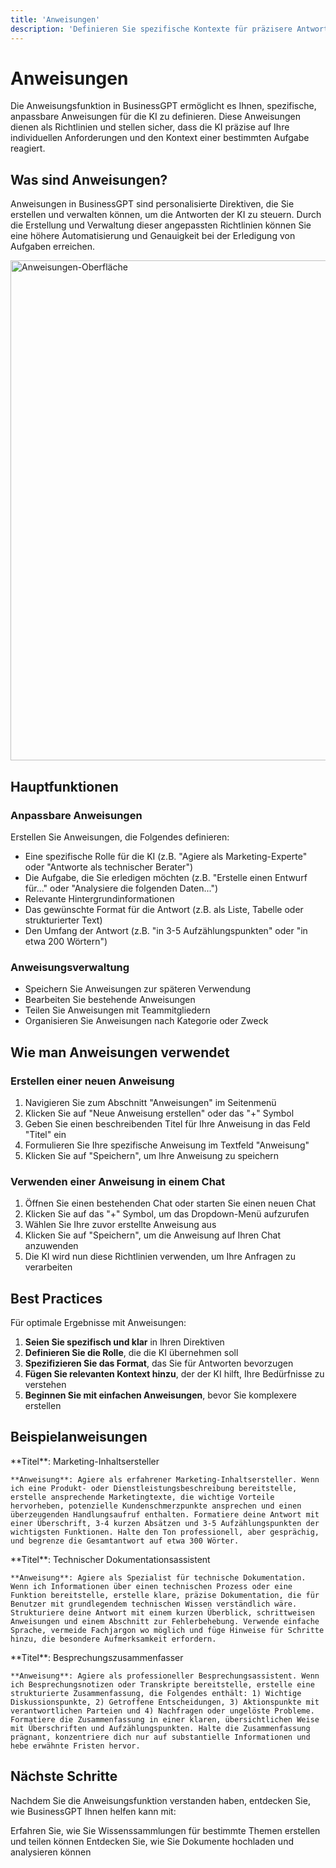 ```yaml
---
title: 'Anweisungen'
description: 'Definieren Sie spezifische Kontexte für präzisere Antworten'
---
```


# Anweisungen

Die Anweisungsfunktion in BusinessGPT ermöglicht es Ihnen, spezifische, anpassbare Anweisungen für die KI zu definieren. Diese Anweisungen dienen als Richtlinien und stellen sicher, dass die KI präzise auf Ihre individuellen Anforderungen und den Kontext einer bestimmten Aufgabe reagiert.

## Was sind Anweisungen?

Anweisungen in BusinessGPT sind personalisierte Direktiven, die Sie erstellen und verwalten können, um die Antworten der KI zu steuern. Durch die Erstellung und Verwaltung dieser angepassten Richtlinien können Sie eine höhere Automatisierung und Genauigkeit bei der Erledigung von Aufgaben erreichen.

<img
  src="/images/screen/anweisung_dark.png"
  alt="Anweisungen-Oberfläche"
  width="800"
/>

## Hauptfunktionen

### Anpassbare Anweisungen

Erstellen Sie Anweisungen, die Folgendes definieren:
- Eine spezifische Rolle für die KI (z.B. "Agiere als Marketing-Experte" oder "Antworte als technischer Berater")
- Die Aufgabe, die Sie erledigen möchten (z.B. "Erstelle einen Entwurf für..." oder "Analysiere die folgenden Daten...")
- Relevante Hintergrundinformationen
- Das gewünschte Format für die Antwort (z.B. als Liste, Tabelle oder strukturierter Text)
- Den Umfang der Antwort (z.B. "in 3-5 Aufzählungspunkten" oder "in etwa 200 Wörtern")

### Anweisungsverwaltung

- Speichern Sie Anweisungen zur späteren Verwendung
- Bearbeiten Sie bestehende Anweisungen
- Teilen Sie Anweisungen mit Teammitgliedern
- Organisieren Sie Anweisungen nach Kategorie oder Zweck

## Wie man Anweisungen verwendet

### Erstellen einer neuen Anweisung

1. Navigieren Sie zum Abschnitt "Anweisungen" im Seitenmenü
2. Klicken Sie auf "Neue Anweisung erstellen" oder das "+" Symbol
3. Geben Sie einen beschreibenden Titel für Ihre Anweisung in das Feld "Titel" ein
4. Formulieren Sie Ihre spezifische Anweisung im Textfeld "Anweisung"
5. Klicken Sie auf "Speichern", um Ihre Anweisung zu speichern

### Verwenden einer Anweisung in einem Chat

1. Öffnen Sie einen bestehenden Chat oder starten Sie einen neuen Chat
2. Klicken Sie auf das "+" Symbol, um das Dropdown-Menü aufzurufen
3. Wählen Sie Ihre zuvor erstellte Anweisung aus
4. Klicken Sie auf "Speichern", um die Anweisung auf Ihren Chat anzuwenden
5. Die KI wird nun diese Richtlinien verwenden, um Ihre Anfragen zu verarbeiten

## Best Practices

Für optimale Ergebnisse mit Anweisungen:

1. **Seien Sie spezifisch und klar** in Ihren Direktiven
2. **Definieren Sie die Rolle**, die die KI übernehmen soll
3. **Spezifizieren Sie das Format**, das Sie für Antworten bevorzugen
4. **Fügen Sie relevanten Kontext hinzu**, der der KI hilft, Ihre Bedürfnisse zu verstehen
5. **Beginnen Sie mit einfachen Anweisungen**, bevor Sie komplexere erstellen

## Beispielanweisungen

<AccordionGroup>
  <Accordion title="Marketing-Inhaltserstellung">
    **Titel**: Marketing-Inhaltsersteller

    **Anweisung**: Agiere als erfahrener Marketing-Inhaltsersteller. Wenn ich eine Produkt- oder Dienstleistungsbeschreibung bereitstelle, erstelle ansprechende Marketingtexte, die wichtige Vorteile hervorheben, potenzielle Kundenschmerzpunkte ansprechen und einen überzeugenden Handlungsaufruf enthalten. Formatiere deine Antwort mit einer Überschrift, 3-4 kurzen Absätzen und 3-5 Aufzählungspunkten der wichtigsten Funktionen. Halte den Ton professionell, aber gesprächig, und begrenze die Gesamtantwort auf etwa 300 Wörter.
  </Accordion>
  <Accordion title="Technische Dokumentation">
    **Titel**: Technischer Dokumentationsassistent

    **Anweisung**: Agiere als Spezialist für technische Dokumentation. Wenn ich Informationen über einen technischen Prozess oder eine Funktion bereitstelle, erstelle klare, präzise Dokumentation, die für Benutzer mit grundlegendem technischen Wissen verständlich wäre. Strukturiere deine Antwort mit einem kurzen Überblick, schrittweisen Anweisungen und einem Abschnitt zur Fehlerbehebung. Verwende einfache Sprache, vermeide Fachjargon wo möglich und füge Hinweise für Schritte hinzu, die besondere Aufmerksamkeit erfordern.
  </Accordion>
  <Accordion title="Besprechungszusammenfassung">
    **Titel**: Besprechungszusammenfasser

    **Anweisung**: Agiere als professioneller Besprechungsassistent. Wenn ich Besprechungsnotizen oder Transkripte bereitstelle, erstelle eine strukturierte Zusammenfassung, die Folgendes enthält: 1) Wichtige Diskussionspunkte, 2) Getroffene Entscheidungen, 3) Aktionspunkte mit verantwortlichen Parteien und 4) Nachfragen oder ungelöste Probleme. Formatiere die Zusammenfassung in einer klaren, übersichtlichen Weise mit Überschriften und Aufzählungspunkten. Halte die Zusammenfassung prägnant, konzentriere dich nur auf substantielle Informationen und hebe erwähnte Fristen hervor.
  </Accordion>
</AccordionGroup>

## Nächste Schritte

Nachdem Sie die Anweisungsfunktion verstanden haben, entdecken Sie, wie BusinessGPT Ihnen helfen kann mit:

<CardGroup>
  <Card 
    title="Projekte" 
    icon="folder-open" 
    href="/features/projects"
  >
    Erfahren Sie, wie Sie Wissenssammlungen für bestimmte Themen erstellen und teilen können
  </Card>
  <Card 
    title="Dokumentenverarbeitung" 
    icon="file-lines" 
    href="/features/document-processing"
  >
    Entdecken Sie, wie Sie Dokumente hochladen und analysieren können
  </Card>
</CardGroup>
